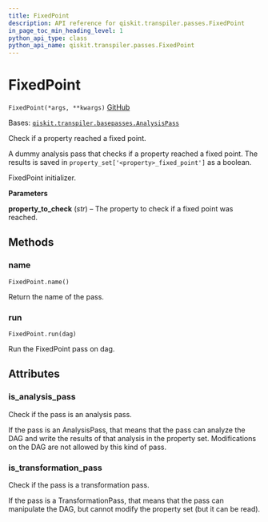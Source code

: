 ```yaml
---
title: FixedPoint
description: API reference for qiskit.transpiler.passes.FixedPoint
in_page_toc_min_heading_level: 1
python_api_type: class
python_api_name: qiskit.transpiler.passes.FixedPoint
---
```


# FixedPoint

<span id="qiskit.transpiler.passes.FixedPoint" />

`FixedPoint(*args, **kwargs)` [GitHub](https://github.com/qiskit/qiskit/tree/stable/0.23/qiskit/transpiler/passes/utils/fixed_point.py "view source code")

Bases: [`qiskit.transpiler.basepasses.AnalysisPass`](qiskit.transpiler.AnalysisPass "qiskit.transpiler.basepasses.AnalysisPass")

Check if a property reached a fixed point.

A dummy analysis pass that checks if a property reached a fixed point. The results is saved in `property_set['<property>_fixed_point']` as a boolean.

FixedPoint initializer.

**Parameters**

**property\_to\_check** (*str*) – The property to check if a fixed point was reached.

## Methods

### name

<span id="qiskit.transpiler.passes.FixedPoint.name" />

`FixedPoint.name()`

Return the name of the pass.

### run

<span id="qiskit.transpiler.passes.FixedPoint.run" />

`FixedPoint.run(dag)`

Run the FixedPoint pass on dag.

## Attributes

<span id="qiskit.transpiler.passes.FixedPoint.is_analysis_pass" />

### is\_analysis\_pass

Check if the pass is an analysis pass.

If the pass is an AnalysisPass, that means that the pass can analyze the DAG and write the results of that analysis in the property set. Modifications on the DAG are not allowed by this kind of pass.

<span id="qiskit.transpiler.passes.FixedPoint.is_transformation_pass" />

### is\_transformation\_pass

Check if the pass is a transformation pass.

If the pass is a TransformationPass, that means that the pass can manipulate the DAG, but cannot modify the property set (but it can be read).

